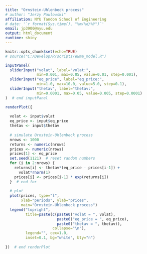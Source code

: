 ```yaml
---
title: "Ornstein-Uhlenbeck process"
# author: "Jerzy Pawlowski"
affiliation: NYU Tandon School of Engineering
# date: '`r format(Sys.time(), "%m/%d/%Y")`'
email: jp3900@nyu.edu
output: html_document
runtime: shiny
---
```


```r
knitr::opts_chunk$set(echo=TRUE)
# source("C:/Develop/R/scripts/ewma_model.R")
```

```r
inputPanel(
  sliderInput("volat", label="volat:",
              min=0.001, max=0.05, value=0.01, step=0.001),
  sliderInput("eq_price", label="eq_price:",
              min=1.0, max=10.0, value=5.0, step=0.1),
  sliderInput("thetav", label="thetav:",
              min=0.0001, max=0.05, value=0.005, step=0.0001)
)  # end inputPanel

renderPlot({
  
  volat <- input$volat
  eq_price <- input$eq_price
  thetav <- input$thetav
  
  # simulate Ornstein-Uhlenbeck process
  nrows <- 1000
  returns <- numeric(nrows)
  prices <- numeric(nrows)
  prices[1] <- eq_price
  set.seed(1121)  # reset random numbers
  for (i in 2:nrows) {
    returns[i] <- thetav*(eq_price - prices[i-1]) + 
      volat*rnorm(1)
    prices[i] <- prices[i-1] * exp(returns[i])
  }  # end for
  
  # plot
  plot(prices, type="l", 
       xlab="periods", ylab="prices", 
       main="Ornstein-Uhlenbeck process")
  legend("topright", 
         title=paste(c(paste0("volat = ", volat), 
                       paste0("eq_price = ", eq_price),
                       paste0("thetav = ", thetav)),
                     collapse="\n"),
         legend="", cex=1.0, 
         inset=0.1, bg="white", bty="n")
  
})  # end renderPlot
```

